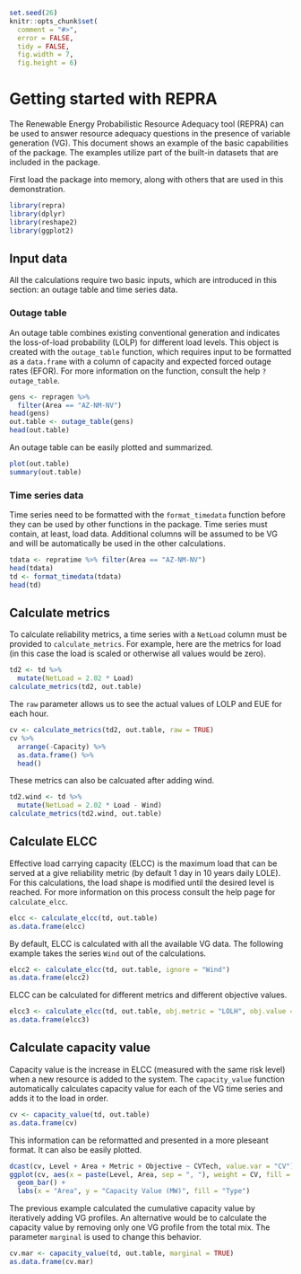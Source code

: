 <!--
%\VignetteEngine{knitr}
%\VignetteIndexEntry{Getting started}
-->

```r
set.seed(26)
knitr::opts_chunk$set(
  comment = "#>",
  error = FALSE,
  tidy = FALSE,
  fig.width = 7,
  fig.height = 6)
```


# Getting started with REPRA

The Renewable Energy Probabilistic Resource Adequacy tool (REPRA) can be used to answer resource adequacy questions in the presence of variable generation (VG). This document shows an example of the basic capabilities of the package.  The examples utilize part of the built-in datasets that are included in the package.

First load the package into memory, along with others that are used in this demonstration.

```r
library(repra)
library(dplyr)
library(reshape2)
library(ggplot2)
```


## Input data

All the calculations require two basic inputs, which are introduced in this section: an outage table and time series data.


### Outage table

An outage table combines existing conventional generation and indicates the loss-of-load probability (LOLP) for different load levels. This object is created with the `outage_table` function, which requires input to be formatted as a `data.frame` with a column of capacity and expected forced outage rates (EFOR). For more information on the function, consult the help `?outage_table`.

```r
gens <- repragen %>%
  filter(Area == "AZ-NM-NV")
head(gens)
out.table <- outage_table(gens)
head(out.table)
```

An outage table can be easily plotted and summarized.

```r
plot(out.table)
summary(out.table)
```


### Time series data

Time series need to be formatted with the `format_timedata` function before they can be used by other functions in the package. Time series must contain, at least, load data. Additional columns will be assumed to be VG and will be automatically be used in the other calculations.

```r
tdata <- repratime %>% filter(Area == "AZ-NM-NV")
head(tdata)
td <- format_timedata(tdata)
head(td)
```


## Calculate metrics

To calculate reliability metrics, a time series with a `NetLoad` column must be provided to `calculate_metrics`. For example, here are the metrics for load (in this case the load is scaled or otherwise all values would be zero).

```r
td2 <- td %>%
  mutate(NetLoad = 2.02 * Load)
calculate_metrics(td2, out.table)
```

The `raw` parameter allows us to see the actual values of LOLP and EUE for each hour.

```r
cv <- calculate_metrics(td2, out.table, raw = TRUE)
cv %>%
  arrange(-Capacity) %>%
  as.data.frame() %>%
  head()
```

These metrics can also be calcuated after adding wind.

```r
td2.wind <- td %>%
  mutate(NetLoad = 2.02 * Load - Wind)
calculate_metrics(td2.wind, out.table)
```



## Calculate ELCC

Effective load carrying capacity (ELCC) is the maximum load that can be served at a give reliability metric (by default 1 day in 10 years daily LOLE). For this calculations, the load shape is modified until the desired level is reached. For more information on this process consult the help page for `calculate_elcc`.

```r
elcc <- calculate_elcc(td, out.table)
as.data.frame(elcc)
```

By default, ELCC is calculated with all the available VG data. The following example takes the series `Wind` out of the calculations.

```r
elcc2 <- calculate_elcc(td, out.table, ignore = "Wind")
as.data.frame(elcc2)
```

ELCC can be calculated for different metrics and different objective values.

```r
elcc3 <- calculate_elcc(td, out.table, obj.metric = "LOLH", obj.value = 1.0)
as.data.frame(elcc3)
```


## Calculate capacity value

Capacity value is the increase in ELCC (measured with the same risk level) when a new resource is added to the system. The `capacity_value` function automatically calculates capacity value for each of the VG time series and adds it to the load in order.

```r
cv <- capacity_value(td, out.table)
as.data.frame(cv)
```

This information can be reformatted and presented in a more pleseant format. It can also be easily plotted.

```r
dcast(cv, Level + Area + Metric + Objective ~ CVTech, value.var = "CV")
ggplot(cv, aes(x = paste(Level, Area, sep = ", "), weight = CV, fill = CVTech)) +
  geom_bar() +
  labs(x = "Area", y = "Capacity Value (MW)", fill = "Type")
```

The previous example calculated the cumulative capacity value by iteratively adding VG profiles. An alternative would be to calculate the capacity value by removing only one VG profile from the total mix. The parameter `marginal` is used to change this behavior.

```r
cv.mar <- capacity_value(td, out.table, marginal = TRUE)
as.data.frame(cv.mar)
```
